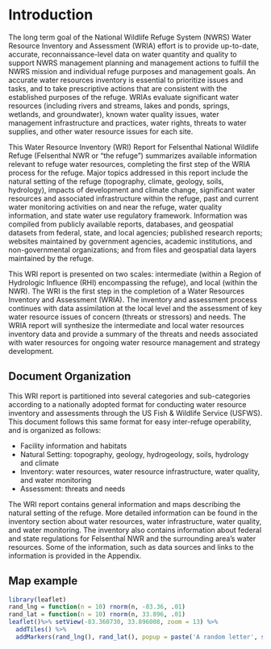 # Introduction

The long term goal of the National Wildlife Refuge System (NWRS) Water Resource Inventory and Assessment (WRIA) effort is to provide up-to-date, accurate, reconnaissance-level data on water quantity and quality to support NWRS management planning and management actions to fulfill the NWRS mission and individual refuge purposes and management goals. An accurate water resources inventory is essential to prioritize issues and tasks, and to take prescriptive actions that are consistent with the established purposes of the refuge. WRIAs evaluate significant water resources (including rivers and streams, lakes and ponds, springs, wetlands, and groundwater), known water quality issues, water management infrastructure and practices, water rights, threats to water supplies, and other water resource issues for each site. 

This Water Resource Inventory (WRI) Report for Felsenthal National Wildlife Refuge (Felsenthal NWR or “the refuge”) summarizes available information relevant to refuge water resources, completing the first step of the WRIA process for the refuge. Major topics addressed in this report include the natural setting of the refuge (topography, climate, geology, soils, hydrology), impacts of development and climate change, significant water resources and associated infrastructure within the refuge, past and current water monitoring activities on and near the refuge, water quality information, and state water use regulatory framework. Information was compiled from publicly available reports, databases, and geospatial datasets from federal, state, and local agencies; published research reports; websites maintained by government agencies, academic institutions, and non-governmental organizations; and from files and geospatial data layers maintained by the refuge. 

This WRI report is presented on two scales: intermediate (within a Region of Hydrologic Influence (RHI) encompassing the refuge), and local (within the NWR). The WRI is the first step in the completion of a Water Resources Inventory and Assessment (WRIA). The inventory and assessment process continues with data assimilation at the local level and the assessment of key water resource issues of concern (threats or stressors) and needs. The WRIA report will synthesize the intermediate and local water resources inventory data and provide a summary of the threats and needs associated with water resources for ongoing water resource management and strategy development.

## Document Organization

This WRI report is partitioned into several categories and sub-categories according to a nationally adopted format for conducting water resource inventory and assessments through the US Fish & Wildlife Service (USFWS). This document follows this same format for easy inter-refuge operability, and is organized as follows:

- Facility information and habitats
- Natural Setting: topography, geology, hydrogeology, soils, hydrology and climate
- Inventory: water resources, water resource infrastructure, water quality, and water monitoring
- Assessment: threats and needs

The WRI report contains general information and maps describing the natural setting of the refuge. More detailed information can be found in the inventory section about water resources, water infrastructure, water quality, and water monitoring. The inventory also contains information about federal and state regulations for Felsenthal NWR and the surrounding area’s water resources. Some of the information, such as data sources and links to the information is provided in the Appendix.
 
## Map example

```r
library(leaflet)
rand_lng = function(n = 10) rnorm(n, -83.36, .01)
rand_lat = function(n = 10) rnorm(n, 33.896, .01)
leaflet()%>% setView(-83.360730, 33.896008, zoom = 13) %>%
  addTiles() %>%
  addMarkers(rand_lng(), rand_lat(), popup = paste('A random letter', sample(LETTERS, 10)))
```

